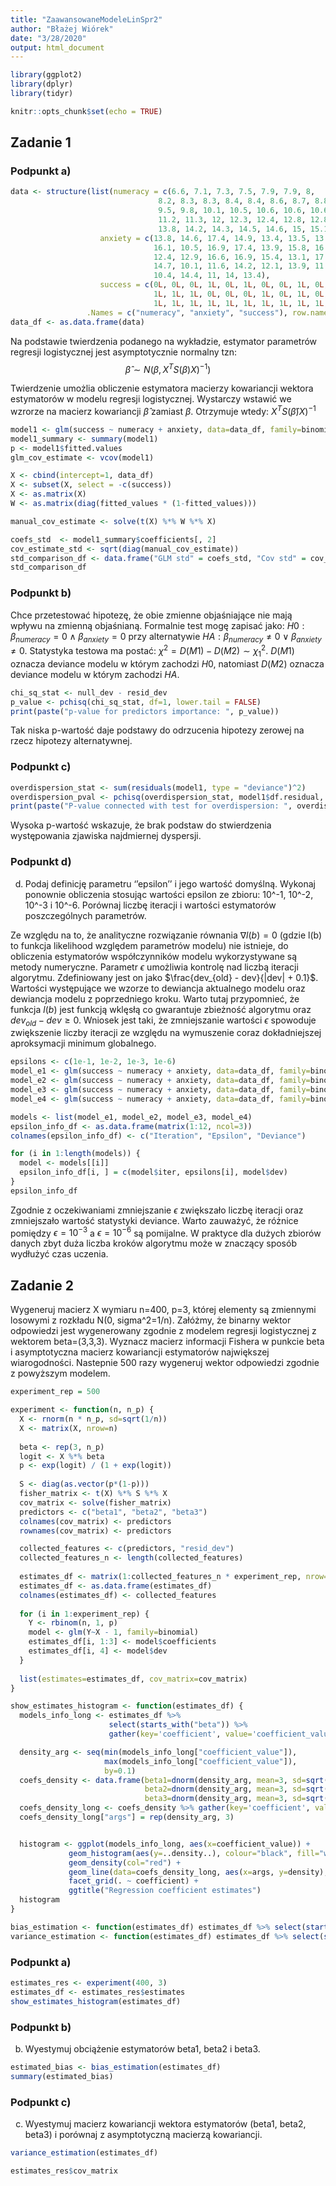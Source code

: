 ```yaml
---
title: "ZaawansowaneModeleLinSpr2"
author: "Błażej Wiórek"
date: "3/28/2020"
output: html_document
---
```


```r
library(ggplot2)
library(dplyr)
library(tidyr)

knitr::opts_chunk$set(echo = TRUE)
```

## Zadanie 1

### Podpunkt a)

```r
data <- structure(list(numeracy = c(6.6, 7.1, 7.3, 7.5, 7.9, 7.9, 8,
                                 8.2, 8.3, 8.3, 8.4, 8.4, 8.6, 8.7, 8.8, 8.8, 9.1, 9.1, 9.1, 9.3,
                                 9.5, 9.8, 10.1, 10.5, 10.6, 10.6, 10.6, 10.7, 10.8, 11, 11.1,
                                 11.2, 11.3, 12, 12.3, 12.4, 12.8, 12.8, 12.9, 13.4, 13.5, 13.6,
                                 13.8, 14.2, 14.3, 14.5, 14.6, 15, 15.1, 15.7), 
                    anxiety = c(13.8, 14.6, 17.4, 14.9, 13.4, 13.5, 13.8, 16.6, 13.5, 15.7, 13.6, 14,
                                16.1, 10.5, 16.9, 17.4, 13.9, 15.8, 16.4, 14.7, 15, 13.3, 10.9,
                                12.4, 12.9, 16.6, 16.9, 15.4, 13.1, 17.3, 13.1, 14, 17.7, 10.6,
                                14.7, 10.1, 11.6, 14.2, 12.1, 13.9, 11.4, 15.1, 13, 11.3, 11.4,
                                10.4, 14.4, 11, 14, 13.4), 
                    success = c(0L, 0L, 0L, 1L, 0L, 1L, 0L, 0L, 1L, 0L, 1L, 1L, 0L, 1L, 0L, 0L, 0L, 0L, 0L, 1L, 0L, 0L,
                                1L, 1L, 1L, 0L, 0L, 0L, 1L, 0L, 1L, 0L, 0L, 1L, 1L, 1L, 1L, 1L,
                                1L, 1L, 1L, 1L, 1L, 1L, 1L, 1L, 1L, 1L, 1L, 1L)), 
                 .Names = c("numeracy", "anxiety", "success"), row.names = c(NA, -50L), class = "data.frame")
data_df <- as.data.frame(data)
```

Na podstawie twierdzenia podanego na wykładzie, estymator parametrów regresji logistycznej jest asymptotycznie normalny tzn:
$$
\hat{\beta} \sim N(\beta, X^T S(\beta) X)^{-1})
$$

Twierdzenie umożlia obliczenie estymatora macierzy kowariancji wektora estymatorów w modelu regresji logistycznej. Wystarczy wstawić we wzrorze na macierz kowariancji $\hat{\beta}$ zamiast $\beta$. Otrzymuje wtedy: $X^T S(\hat{\beta}) X)^{-1}$ 
```r
model1 <- glm(success ~ numeracy + anxiety, data=data_df, family=binomial)
model1_summary <- summary(model1)
p <- model1$fitted.values
glm_cov_estimate <- vcov(model1)

X <- cbind(intercept=1, data_df)
X <- subset(X, select = -c(success))
X <- as.matrix(X)
W <- as.matrix(diag(fitted_values * (1-fitted_values)))

manual_cov_estimate <- solve(t(X) %*% W %*% X)
```

```r
coefs_std  <- model1_summary$coefficients[, 2]
cov_estimate_std <- sqrt(diag(manual_cov_estimate))
std_comparison_df <- data.frame("GLM std" = coefs_std, "Cov std" = cov_estimate_std)
std_comparison_df
```

### Podpunkt b)

Chce przetestować hipotezę, że obie zmienne objaśniające nie mają wpływu na zmienną objaśnianą. Formalnie test mogę zapisać jako: $H0: \beta_{numeracy} = 0 \land \beta_{anxiety} = 0$ przy alternatywie $HA: \beta_{numeracy} \neq 0 \lor \beta_{anxiety} \neq 0$. Statystyka testowa ma postać: $\chi^2 = D(M1) - D(M2) \sim \chi^2_1$. $D(M1)$ oznacza deviance modelu w którym zachodzi $H0$, natomiast $D(M2)$ oznacza deviance modelu w którym zachodzi $HA$.

```r
chi_sq_stat <- null_dev - resid_dev
p_value <- pchisq(chi_sq_stat, df=1, lower.tail = FALSE)
print(paste("p-value for predictors importance: ", p_value))
```

Tak niska p-wartość daje podstawy do odrzucenia hipotezy zerowej na rzecz hipotezy alternatywnej. 

### Podpunkt c)

```r
overdispersion_stat <- sum(residuals(model1, type = "deviance")^2)
overdispersion_pval <- pchisq(overdispersion_stat, model1$df.residual, lower = F)
print(paste("P-value connected with test for overdispersion: ", overdispersion_pval))
```

Wysoka p-wartość wskazuje, że brak podstaw do stwierdzenia występowania zjawiska najdmiernej dyspersji. 

### Podpunkt d)

d) Podaj definicję parametru ‘’epsilon’’ i jego wartość domyślną. Wykonaj ponownie
obliczenia stosując wartości epsilon ze zbioru: 10^-1, 10^-2, 10^-3 i 10^-6. Porównaj
liczbę iteracji i wartości estymatorów poszczególnych parametrów.

Ze względu na to, że analityczne rozwiązanie równania $\nabla l(b) = 0$ (gdzie l(b) to funkcja likelihood względem parametrów modelu) nie istnieje, do obliczenia estymatorów współczynników modelu wykorzystywane są metody numeryczne. Parametr $\epsilon$ umożliwia kontrolę nad liczbą iteracji algorytmu. Zdefiniowany jest on jako $\frac{dev_{old} - dev}{|dev| + 0.1}$. Wartości występujące we wzorze to dewiancja aktualnego modelu oraz dewiancja modelu z poprzedniego kroku. Warto tutaj przypomnieć, że funkcja $l(b)$ jest funkcją wklęsłą co gwarantuje zbieżność algorytmu oraz $dev_{old} - dev \geq 0$. Wniosek jest taki, że zmniejszanie wartości $\epsilon$ spowoduje zwiększenie liczby iteracji ze względu na wymuszenie coraz dokładniejszej aproksymacji minimum globalnego. 

```r
epsilons <- c(1e-1, 1e-2, 1e-3, 1e-6)
model_e1 <- glm(success ~ numeracy + anxiety, data=data_df, family=binomial, epsilon=epsilons[1])
model_e2 <- glm(success ~ numeracy + anxiety, data=data_df, family=binomial, epsilon=epsilons[2])
model_e3 <- glm(success ~ numeracy + anxiety, data=data_df, family=binomial, epsilon=epsilons[3])
model_e4 <- glm(success ~ numeracy + anxiety, data=data_df, family=binomial, epsilon=epsilons[4])

models <- list(model_e1, model_e2, model_e3, model_e4)
epsilon_info_df <- as.data.frame(matrix(1:12, ncol=3))
colnames(epsilon_info_df) <- c("Iteration", "Epsilon", "Deviance")

for (i in 1:length(models)) {
  model <- models[[i]]
  epsilon_info_df[i, ] = c(model$iter, epsilons[i], model$dev)
}
epsilon_info_df
```



Zgodnie z oczekiwaniami zmniejszanie $\epsilon$ zwiększało liczbę iteracji oraz zmniejszało wartość statystyki deviance. Warto zauważyć, że różnice pomiędzy $\epsilon = 10^{-3}$ a $\epsilon = 10^{-6}$ są pomijalne. W praktyce dla dużych zbiorów danych zbyt duża liczba kroków algorytmu może w znaczący sposób wydłużyć czas uczenia. 

## Zadanie 2

Wygeneruj macierz X wymiaru n=400, p=3, której elementy są zmiennymi losowymi z rozkładu N(0, sigma^2=1/n). Załóżmy, że binarny wektor odpowiedzi jest wygenerowany zgodnie z modelem regresji logistycznej z wektorem beta=(3,3,3). Wyznacz macierz informacji
Fishera w punkcie beta i asymptotyczna macierz kowariancji estymatorów największej wiarogodności. Nastepnie 500 razy wygeneruj wektor odpowiedzi zgodnie z powyższym modelem. 

```r
experiment_rep = 500

experiment <- function(n, n_p) {
  X <- rnorm(n * n_p, sd=sqrt(1/n))
  X <- matrix(X, nrow=n)
  
  beta <- rep(3, n_p)
  logit <- X %*% beta
  p <- exp(logit) / (1 + exp(logit))
  
  S <- diag(as.vector(p*(1-p)))
  fisher_matrix <- t(X) %*% S %*% X
  cov_matrix <- solve(fisher_matrix)
  predictors <- c("beta1", "beta2", "beta3")
  colnames(cov_matrix) <- predictors
  rownames(cov_matrix) <- predictors

  collected_features <- c(predictors, "resid_dev")
  collected_features_n <- length(collected_features)
    
  estimates_df <- matrix(1:collected_features_n * experiment_rep, nrow=experiment_rep, ncol=collected_features_n)
  estimates_df <- as.data.frame(estimates_df)
  colnames(estimates_df) <- collected_features
  
  for (i in 1:experiment_rep) {
    Y <- rbinom(n, 1, p)
    model <- glm(Y~X - 1, family=binomial)
    estimates_df[i, 1:3] <- model$coefficients
    estimates_df[i, 4] <- model$dev
  }
  
  list(estimates=estimates_df, cov_matrix=cov_matrix)
}  

show_estimates_histogram <- function(estimates_df) {
  models_info_long <- estimates_df %>% 
                      select(starts_with("beta")) %>% 
                      gather(key='coefficient', value='coefficient_value')

  density_arg <- seq(min(models_info_long["coefficient_value"]), 
                     max(models_info_long["coefficient_value"]), 
                     by=0.1)
  coefs_density <- data.frame(beta1=dnorm(density_arg, mean=3, sd=sqrt(cov_matrix[1,1])),
                              beta2=dnorm(density_arg, mean=3, sd=sqrt(cov_matrix[2,2])),
                              beta3=dnorm(density_arg, mean=3, sd=sqrt(cov_matrix[3,3])))
  coefs_density_long <- coefs_density %>% gather(key='coefficient', value='density')
  coefs_density_long["args"] = rep(density_arg, 3)


  histogram <- ggplot(models_info_long, aes(x=coefficient_value)) + 
             geom_histogram(aes(y=..density..), colour="black", fill="white") + 
             geom_density(col="red") +
             geom_line(data=coefs_density_long, aes(x=args, y=density), col="blue") +         
             facet_grid(. ~ coefficient) +
             ggtitle("Regression coefficient estimates")
  histogram
}

bias_estimation <- function(estimates_df) estimates_df %>% select(starts_with("beta"))-3
variance_estimation <- function(estimates_df) estimates_df %>% select(starts_with("beta")) %>% var()
```

### Podpunkt a)

```r
estimates_res <- experiment(400, 3)
estimates_df <- estimates_res$estimates
show_estimates_histogram(estimates_df)
```

### Podpunkt b)

b) Wyestymuj obciążenie estymatorów beta1, beta2 i beta3.

```r
estimated_bias <- bias_estimation(estimates_df)
summary(estimated_bias)
```

### Podpunkt c)

c) Wyestymuj macierz kowariancji wektora estymatorów (beta1, beta2, beta3) i porównaj z
asymptotyczną macierzą kowariancji.

```r
variance_estimation(estimates_df)
```

```r
estimates_res$cov_matrix
```










